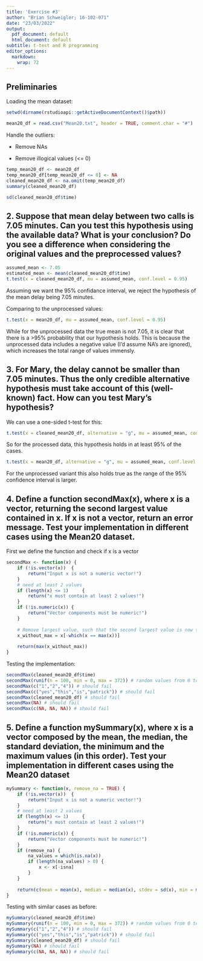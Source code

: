 ```yaml
---
title: 'Exercise #3'
author: "Brian Schweigler; 16-102-071"
date: "23/03/2022"
output:
  pdf_document: default
  html_document: default
subtitle: t-test and R programming 
editor_options: 
  markdown: 
    wrap: 72
---
```


## Preliminaries
Loading the mean dataset:

```r
setwd(dirname(rstudioapi::getActiveDocumentContext()$path))

mean20_df = read.csv("Mean20.txt", header = TRUE, comment.char = "#")
```

Handle the outliers:

-   Remove NAs

-   Remove illogical values (<= 0)


```r
temp_mean20_df <- mean20_df
temp_mean20_df[temp_mean20_df <= 0] <- NA
cleaned_mean20_df <- na.omit(temp_mean20_df)
summary(cleaned_mean20_df)
```
```r
sd(cleaned_mean20_df$time)
```
\newpage

## 2. Suppose that mean delay between two calls is 7.05 minutes. Can you test this hypothesis using the available data? What is your conclusion? Do you see a difference when considering the original values and the preprocessed values?


```r
assumed_mean <- 7.05
estimated_mean <- mean(cleaned_mean20_df$time)
t.test(x = cleaned_mean20_df, mu = assumed_mean, conf.level = 0.95)
```

Assuming we want the 95% confidance interval, we reject the hypothesis of the mean delay being 7.05 minutes.

Comparing to the unprocessed values:
```r
t.test(x = mean20_df, mu = assumed_mean, conf.level = 0.95)
```

While for the unprocessed data the true mean is not 7.05, it is clear that there is a >95% probability that our hypothesis holds. This is because the unprocessed data includes a negative value (I'd assume NA's are ignored), which increases the total range of values immensly.

\newpage

## 3. For Mary, the delay cannot be smaller than 7.05 minutes. Thus the only credible alternative hypothesis must take account of this (well-known) fact. How can you test Mary’s hypothesis?

We can use a one-sided t-test for this:

```r
t.test(x = cleaned_mean20_df, alternative = "g", mu = assumed_mean, conf.level = 0.95)
```
So for the processed data, this hypothesis holds in at least 95% of the cases.

```r
t.test(x = mean20_df, alternative = "g", mu = assumed_mean, conf.level = 0.95)
```
For the unprocessed variant this also holds true as the range of the 95% confidence interval is larger.

\newpage

## 4. Define a function secondMax(x), where x is a vector, returning the second largest value contained in x. If x is not a vector, return an error message. Test your implementation in different cases using the Mean20 dataset. 

First we define the function and check if x is a vector
```r
secondMax <- function(x) {
	if (!is.vector(x))	{
		return("Input x is not a numeric vector!")
	}
	# need at least 2 values
	if (length(x) <= 1) 	{
		return("x must contain at least 2 values!")
	}
	if (!is.numeric(x)) {
		return("Vector components must be numeric!")
	}
	
	# Remove largest value, such that the second largest value is now the largest
	x_without_max = x[-which(x == max(x))]
	
	return(max(x_without_max))
}

```


Testing the implementation:
```r
secondMax(cleaned_mean20_df$time)
secondMax(runif(n = 100, min = 0, max = 372)) # random values from 0 to 372
secondMax(c("1","2","4")) # should fail
secondMax(c("yes","this","is","patrick")) # should fail
secondMax(cleaned_mean20_df) # should fail
secondMax(NA) # should fail
secondMax(c(NA, NA, NA)) # should fail
```

\newpage

## 5. Define a function mySummary(x), where x is a vector composed by the mean, the median, the standard deviation, the minimum and the maximum values (in this order). Test your implementation in different cases using the Mean20 dataset 

```r
mySummary <- function(x, remove_na = TRUE) {
	if (!is.vector(x))	{
		return("Input x is not a numeric vector!")
	}
	# need at least 2 values
	if (length(x) <= 1) 	{
		return("x must contain at least 2 values!")
	}
	if (!is.numeric(x)) {
		return("Vector components must be numeric!")
	}
	if (remove_na) {
		na_values = which(is.na(x))
		if (length(na_values) > 0) {
			x <- x[-isna]
		}
	}
	
	return(c(mean = mean(x), median = median(x), stdev = sd(x), min = min(x), max = max(x)))
}
```


Testing with similar cases as before: 
```r
mySummary(cleaned_mean20_df$time)
mySummary(runif(n = 100, min = 0, max = 372)) # random values from 0 to 372
mySummary(c("1","2","4")) # should fail
mySummary(c("yes","this","is","patrick")) # should fail
mySummary(cleaned_mean20_df) # should fail
mySummary(NA) # should fail
mySummary(c(NA, NA, NA)) # should fail
```

